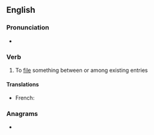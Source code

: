 ==English==

===Pronunciation===
* {{rhymes|aɪl|lang=en}}

===Verb===
{{en-verb|interfil}}

# To [[file]] something between or among existing entries

====Translations====
{{trans-top}}
* French: {{t+|fr|interclasser}}
{{trans-mid}}
{{trans-bottom}}

===Anagrams===
* {{anagrams|en|infertile}}